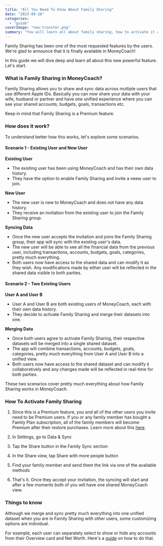 ```yaml
---
title: "All You Need To Know About Family Sharing"
date: "2023-09-20"
categories: 
  - "guide"
coverImage: "new-transfer.png"
summary: "You will learn all about family sharing, how to activate it and more."
---
```


Family Sharing has been one of the most requested features by the users. We're glad to announce that it is finally available in MoneyCoach!

In this guide we will dive deep and learn all about this new powerful feature. Let's start.

### What is Family Sharing in MoneyCoach?

Family Sharing allows you to share and sync data across multiple users that use different Apple IDs. Basically you can now share your data with your wife, husband or partner and have one unified experience where you can see your shared accounts, budgets, goals, transactions etc.

Keep in mind that Family Sharing is a Premium feature.

### How does it work?

To understand better how this works, let's explore some scenarios.

#### Scenario 1 - Existing User and New User

**Existing User**
- The existing user has been using MoneyCoach and has their own data history.
- They have the option to enable Family Sharing and invite a neew user to join.

**New User**
- The new user is new to MoneyCoach and does not have any data history.
- They receive an invitation from the existing user to join the Family Sharing group.

**Syncing Data**
- Once the new user accepts the invitation and joins the Family Sharing group, their app will sync with the existing user's data.
- The new user will be able to see all the financial data from the previous user, including transactions, accounts, budgets, goals, categories, pretty much everything.
- Both users now have access to the shared data and can modify it as they wish. Any modifications made by either user will be reflected in the shared data visible to both parties.

#### Scenario 2 - Two Existing Users

**User A and User B**
- User A and User B are both existing users of MoneyCoach, each with their own data history.
- They decide to activate Family Sharing and merge their datasets into one.

**Merging Data**
- Once both users agree to activate Family Sharing, their respective datasets will be merged into a single shared dataset.
- The app will combine transactions, accounts, budgets, goals, categories, pretty much everything from User A and User B into a unified view.
- Both users now have access to the shared dataset and can modify it collaboratively and any changes made will be reflected in real-time for both parties.

These two scenarios cover pretty much everything about how Family Sharing works in MoneyCoach.

### How To Activate Family Sharing

1. Since this is a Premium feature, you and all of the other users you invite need to be Premium users. If you or any family member has bought a Family Plan subscription, all of the family members will become Premium after their restore purchases. Learn more about this [here](https://support.apple.com/en-us/HT201088).

2. In Settings, go to Data & Sync

3. Tap the Share button in the Family Sync section

4. In the Share view, tap Share with more people button

5. Find your family member and send them the link via one of the available methods

6. That's it. Once they accept your invitation, the syncing will start and after a few moments both of you will have one shared MoneyCoach view.

### Things to know

Although we merge and sync pretty much everything into one unified dataset when you are in Family Sharing with other users, some customizing options are individual. 

For example, each user can separately select to show or hide any accounts from their Overview card and Net Worth. Here's a [guide](/guides/how-to-show-hide-accounts) on how to do that.